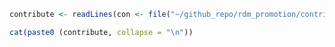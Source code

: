 
```r
contribute <- readLines(con <- file("~/github_repo/rdm_promotion/contribute.md"))

cat(paste0 (contribute, collapse = "\n"))
```
